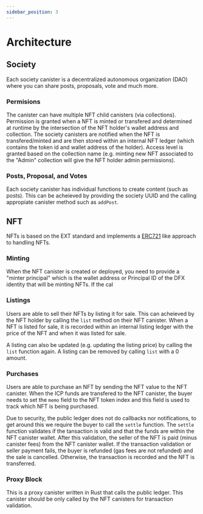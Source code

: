 ```yaml
---
sidebar_position: 3
---
```


# Architecture

## Society
Each society canister is a decentralized autonomous organization (DAO) where you can share posts, proposals, vote and much more.

### Permisions
The canister can have multiple NFT child canisters (via collections). Permission is granted when a NFT is minted or transfered and determined at runtime by the intersection of the NFT holder's wallet address and collection. The society canisters are notified when the NFT is transfered/minted and are then stored within an internal NFT ledger (which contains the token id and wallet address of the holder). Access level is granted based on the collection name (e.g. minting new NFT associated to the "Admin" collection will give the NFT holder admin permissions).

### Posts, Proposal, and Votes

Each society canister has individual functions to create content (such as posts). This can be acheieved by providing the society UUID and the calling appropiate canister method such as `addPost`.


## NFT
NFTs is based on the EXT standard and implements a [ERC721](https://eips.ethereum.org/EIPS/eip-721) like approach to handling NFTs.


### Minting
When the NFT canister is created or deployed, you need to provide a "minter principal" which is the wallet address or Principal ID of the DFX identity that will be minting NFTs. If the cal

### Listings
Users are able to sell their NFTs by listing it for sale. This can acheieved by the NFT holder by calling the `list` method on their NFT canister. When a NFT is listed for sale, it is recorded within an internal listing ledger with the price of the NFT and when it was listed for sale.

A listing can also be updated (e.g. updating the listing price) by calling the `list` function again. A listing can be removed by calling `list` with a 0 amount.

### Purchases
Users are able to purchase an NFT by sending the NFT value to the NFT canister. When the ICP funds are transfered to the NFT canister, the buyer needs to set the `memo` field to the NFT token index and this field is used to track which NFT is being purchased.

Due to security, the public ledger does not do callbacks nor notifications, to get around this we require the buyer to call the `settle` function. The `settle` function validates if the tansaction is valid and that the funds are within the NFT canister wallet. After this validation, the seller of the NFT is paid (minus canister fees) from the NFT canister wallet. If the transaction validation or seller payment fails, the buyer is refunded (gas fees are not refunded) and the sale is cancelled. Otherwise, the transaction is recorded and the NFT is transferred.

### Proxy Block

This is a proxy canister written in Rust that calls the public ledger. This canister should be only called by the NFT canisters for transaction validation.

